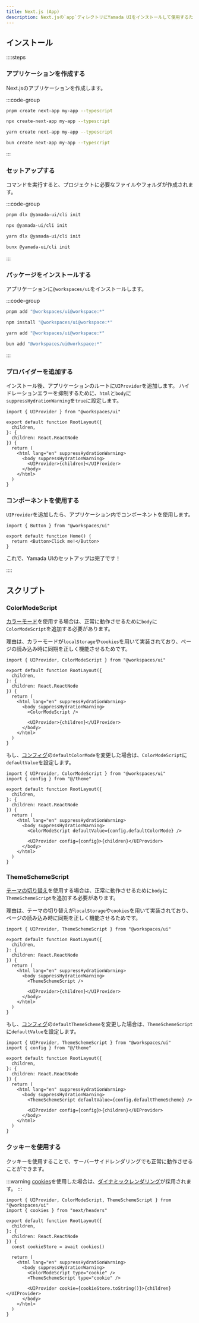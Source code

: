 ```yaml
---
title: Next.js (App)
description: Next.jsの`app`ディレクトリにYamada UIをインストールして使用するためのガイド。
---
```


## インストール

::::steps

### アプリケーションを作成する

Next.jsのアプリケーションを作成します。

:::code-group

```bash [pnpm]
pnpm create next-app my-app --typescript
```

```bash [npm]
npx create-next-app my-app --typescript
```

```bash [yarn]
yarn create next-app my-app --typescript
```

```bash [bun]
bun create next-app my-app --typescript
```

:::

### セットアップする

コマンドを実行すると、プロジェクトに必要なファイルやフォルダが作成されます。

:::code-group

```bash [pnpm]
pnpm dlx @yamada-ui/cli init
```

```bash [npm]
npx @yamada-ui/cli init
```

```bash [yarn]
yarn dlx @yamada-ui/cli init
```

```bash [bun]
bunx @yamada-ui/cli init
```

:::

### パッケージをインストールする

アプリケーションに`@workspaces/ui`をインストールします。

:::code-group

```bash [pnpm]
pnpm add "@workspaces/ui@workspace:*"
```

```bash [npm]
npm install "@workspaces/ui@workspace:*"
```

```bash [yarn]
yarn add "@workspaces/ui@workspace:*"
```

```bash [bun]
bun add "@workspaces/ui@workspace:*"
```

:::

### プロバイダーを追加する

インストール後、アプリケーションのルートに`UIProvider`を追加します。
ハイドレーションエラーを抑制するために、`html`と`body`に`suppressHydrationWarning`を`true`に設定します。

```tsx title="layout.tsx" {1,9-11}
import { UIProvider } from "@workspaces/ui"

export default function RootLayout({
  children,
}: {
  children: React.ReactNode
}) {
  return (
    <html lang="en" suppressHydrationWarning>
      <body suppressHydrationWarning>
        <UIProvider>{children}</UIProvider>
      </body>
    </html>
  )
}
```

### コンポーネントを使用する

`UIProvider`を追加したら、アプリケーション内でコンポーネントを使用します。

```tsx title="page.tsx" {1,4}
import { Button } from "@workspaces/ui"

export default function Home() {
  return <Button>Click me!</Button>
}
```

これで、Yamada UIのセットアップは完了です！

::::

## スクリプト

### ColorModeScript

[カラーモード](/docs/theming/color-mode)を使用する場合は、正常に動作させるために`body`に`ColorModeScript`を追加する必要があります。

理由は、カラーモードが`localStorage`や`cookies`を用いて実装されており、ページの読み込み時に同期を正しく機能させるためです。

```tsx title="layout.tsx" {1,11}
import { UIProvider, ColorModeScript } from "@workspaces/ui"

export default function RootLayout({
  children,
}: {
  children: React.ReactNode
}) {
  return (
    <html lang="en" suppressHydrationWarning>
      <body suppressHydrationWarning>
        <ColorModeScript />

        <UIProvider>{children}</UIProvider>
      </body>
    </html>
  )
}
```

もし、[コンフィグ](/docs/theming/configuration/overview)の`defaultColorMode`を変更した場合は、`ColorModeScript`に`defaultValue`を設定します。

```tsx title="layout.tsx" {12}
import { UIProvider, ColorModeScript } from "@workspaces/ui"
import { config } from "@/theme"

export default function RootLayout({
  children,
}: {
  children: React.ReactNode
}) {
  return (
    <html lang="en" suppressHydrationWarning>
      <body suppressHydrationWarning>
        <ColorModeScript defaultValue={config.defaultColorMode} />

        <UIProvider config={config}>{children}</UIProvider>
      </body>
    </html>
  )
}
```

### ThemeSchemeScript

[テーマの切り替え](/docs/theming/switching-themes)を使用する場合は、正常に動作させるために`body`に`ThemeSchemeScript`を追加する必要があります。

理由は、テーマの切り替えが`localStorage`や`cookies`を用いて実装されており、ページの読み込み時に同期を正しく機能させるためです。

```tsx title="layout.tsx" {1,11}
import { UIProvider, ThemeSchemeScript } from "@workspaces/ui"

export default function RootLayout({
  children,
}: {
  children: React.ReactNode
}) {
  return (
    <html lang="en" suppressHydrationWarning>
      <body suppressHydrationWarning>
        <ThemeSchemeScript />

        <UIProvider>{children}</UIProvider>
      </body>
    </html>
  )
}
```

もし、[コンフィグ](/docs/theming/configuration/overview)の`defaultThemeScheme`を変更した場合は、`ThemeSchemeScript`に`defaultValue`を設定します。

```tsx title="layout.tsx" {12}
import { UIProvider, ThemeSchemeScript } from "@workspaces/ui"
import { config } from "@/theme"

export default function RootLayout({
  children,
}: {
  children: React.ReactNode
}) {
  return (
    <html lang="en" suppressHydrationWarning>
      <body suppressHydrationWarning>
        <ThemeSchemeScript defaultValue={config.defaultThemeScheme} />

        <UIProvider config={config}>{children}</UIProvider>
      </body>
    </html>
  )
}
```

### クッキーを使用する

クッキーを使用することで、サーバーサイドレンダリングでも正常に動作させることができます。

:::warning
[cookies](https://nextjs.org/docs/app/api-reference/functions/cookies)を使用した場合は、[ダイナミックレンダリング](https://nextjs.org/docs/app/getting-started/partial-prerendering#dynamic-rendering)が採用されます。
:::

```tsx title="layout.tsx" {2,9,14-17}
import { UIProvider, ColorModeScript, ThemeSchemeScript } from "@workspaces/ui"
import { cookies } from "next/headers"

export default function RootLayout({
  children,
}: {
  children: React.ReactNode
}) {
  const cookieStore = await cookies()

  return (
    <html lang="en" suppressHydrationWarning>
      <body suppressHydrationWarning>
        <ColorModeScript type="cookie" />
        <ThemeSchemeScript type="cookie" />

        <UIProvider cookie={cookieStore.toString()}>{children}</UIProvider>
      </body>
    </html>
  )
}
```
